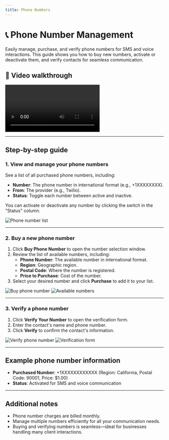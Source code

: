 ```yaml
---
title: Phone Numbers
---
```


# 📞 Phone Number Management

Easily manage, purchase, and verify phone numbers for SMS and voice interactions. This guide shows you how to buy new numbers, activate or deactivate them, and verify contacts for seamless communication.

## 🎥 Video walkthrough

<div class="card-video">
  <video src="https://storage.googleapis.com/helpsessionvideos/Contactswing/Videos/phone.mp4" autoplay playsinline controls title="Phone Number Management walkthrough"></video>
</div>

---

## Step-by-step guide

### 1. View and manage your phone numbers

See a list of all purchased phone numbers, including:
- **Number**: The phone number in international format (e.g., +1XXXXXXXX).
- **From**: The provider (e.g., Twilio).
- **Status**: Toggle each number between active and inactive.

You can activate or deactivate any number by clicking the switch in the "Status" column.

<img src="https://storage.googleapis.com/helpsessionvideos/Contactswing/images/p1.jpg" alt="Phone number list" />

---

### 2. Buy a new phone number

1. Click **Buy Phone Number** to open the number selection window.
2. Review the list of available numbers, including:
   - **Phone Number**: The available number in international format.
   - **Region**: Geographic region.
   - **Postal Code**: Where the number is registered.
   - **Price to Purchase**: Cost of the number.
3. Select your desired number and click **Purchase** to add it to your list.

<img src="https://storage.googleapis.com/helpsessionvideos/Contactswing/images/p4.jpg" alt="Buy phone number" />
<img src="https://storage.googleapis.com/helpsessionvideos/Contactswing/images/p2.jpg" alt="Available numbers" />

---

### 3. Verify a phone number

1. Click **Verify Your Number** to open the verification form.
2. Enter the contact's name and phone number.
3. Click **Verify** to confirm the contact's information.

<img src="https://storage.googleapis.com/helpsessionvideos/Contactswing/images/p6.jpg" alt="Verify phone number" />
<img src="https://storage.googleapis.com/helpsessionvideos/Contactswing/images/p3.jpg" alt="Verification form" />

---

## Example phone number information

- **Purchased Number**: +1XXXXXXXXXXXX (Region: California, Postal Code: 90001, Price: $1.00)
- **Status**: Activated for SMS and voice communication

---

## Additional notes

- Phone number charges are billed monthly.
- Manage multiple numbers efficiently for all your communication needs.
- Buying and verifying numbers is seamless—ideal for businesses handling many client interactions.
